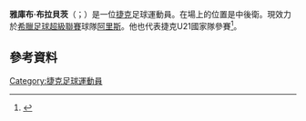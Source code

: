 {{noteTA
|G1=Football
|G2=uefa
|1=zh-hans:布拉贝茨;zh-hk:巴拉碧;zh-tw:布拉貝茨;
}}

{{Infobox football biography
| name                = 雅庫布·布拉貝茨<br>Jakub Brabec
| fullname            = Jakub Brabec
| image               = Jakub Brabec, Czech Rp.-Montenegro EURO 2020 QR 10-06-2019.jpg
| image_size          = 150
| caption             = 布拉貝茨2019年代表[[捷克國家足球隊|捷克國家足球隊]]
| birth_date          = {{birth date and age|1992|08|06|df=yes}}
| birth_place         = [[捷克斯洛伐克|捷克斯洛伐克]][[布拉格|布拉格]]
| height              = {{convert|1.86|m|abbr=on}}
| position            = [[後衛|後衛]]
| currentclub         = [[阿瑞斯足球俱樂部|阿里斯]]
| clubnumber          = 14
| youthclubs1 = [[布拉格斯巴達足球俱樂部|布拉格斯巴達]]
| youthyears1 = –2008
| clubs1 = [[薛斯高夫足球會|薛斯高夫]]
| years1 = 2008–2011
| caps1 = 22
| goals1 = 0
| clubs2 = [[布拉格斯巴達足球俱樂部|布拉格斯巴達]]
| years2 = 2011–2016
| caps2 = 71
| goals2 = 6
| years3 = 2011–2012 
| clubs3 = → [[布拉格斯巴達足球俱樂部|布拉格斯巴達二隊]] (外借)
| caps3 = 18
| goals3 = 3
| years4 = 2012–2013
| clubs4 = → [[布爾諾足球俱樂部|般奴]] (外借)
| caps4 = 18
| goals4 = 0
| clubs5 = [[皇家亨克體育會|亨克]]
| years5 = 2016–2019
| caps5 = 37
| goals5 = 2
| clubs6 = → [[里澤體育|里澤體育]] (外借)
| years6 = 2018–2019
| caps6 = 17
| goals6 = 0
| clubs7 = → [[比爾森勝利足球俱樂部|柏辛域陀尼亞]] (外借)
| years7 = 2019
| caps7 = 10
| goals7 = 0
| clubs8 = [[比爾森勝利足球俱樂部|柏辛域陀尼亞]]
| years8 = 2019–2021
| caps8 = 69
| goals8 = 4
| clubs9 = [[阿瑞斯足球俱樂部|阿里斯]]
| years9 = 2021–
| caps9 = 8
| goals9 = 1
| nationalteam1 = 捷克U18 
| nationalteam2 = 捷克U19 
| nationalyears1 = 2009–2010 
| nationalyears2 = 2009–2011 
| nationalcaps1 = 3  
| nationalcaps2 = 18 
| nationalgoals1 = 1
| nationalgoals2 = 1
| nationalyears3 = 2012  
| nationalteam3 = 捷克U20
| nationalcaps3 = 1 
| nationalgoals3 = 0
| nationalyears4 = 2012–2015 
| nationalteam4 = [[捷克21歲以下國家足球隊|捷克U21]] 
| nationalcaps4 = 15 
| nationalgoals4 = 0
| nationalyears5 = 2016–
| nationalteam5 = [[捷克國家足球隊|捷克]] 
| nationalcaps5 = 22
| nationalgoals5 = 1
| club-update = 2021年10月31日
| nationalteam-update = 2021年9月8日
}}

'''雅庫布·布拉貝茨'''（{{lang-cz|Jakub Brabec}}；{{bd|1992年|8月6日}}）是一位[[捷克|捷克]]足球運動員。在場上的位置是中後衛。現效力於[[希臘足球超級聯賽|希臘足球超級聯賽]]球隊[[阿瑞斯足球俱樂部|阿里斯]]。他也代表捷克U21國家隊參賽<ref>{{cite news|url=http://soccernet.espn.go.com/news/story/_/id/939075/spain-seal-fifth-under-19-european-championship-title?cc=5739|title=Spain seal fifth U-19 title|publisher=[[ESPN_Soccernet|ESPN Soccernet]]|date=1 August 2011|accessdate=1 August 2011|archive-date=2012-10-26|archive-url=https://web.archive.org/web/20121026124528/http://soccernet.espn.go.com/news/story/_/id/939075/spain-seal-fifth-under-19-european-championship-title?cc=5739|dead-url=no}}</ref>。

==參考資料==
{{Reflist}}

{{2020年欧洲足球锦标赛捷克参赛名单}}

{{DEFAULTSORT: Brabec, Jakub}}
[[Category:捷克足球運動員|Category:捷克足球運動員]]